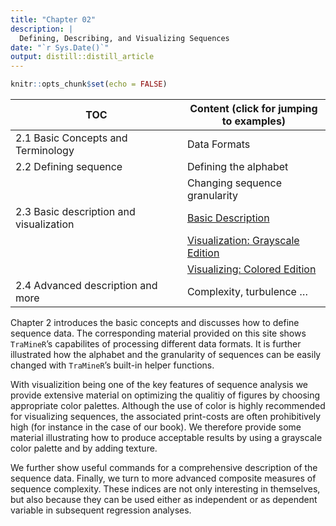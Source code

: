 ```yaml
---
title: "Chapter 02"
description: |
  Defining, Describing, and Visualizing Sequences
date: "`r Sys.Date()`"
output: distill::distill_article
---
```


```r
knitr::opts_chunk$set(echo = FALSE)
```

| TOC                      | Content (click for jumping to examples)  |
|-------------------------------------|-------------------------------|
| 2.1  Basic Concepts and Terminology | Data Formats                  |
| 2.2  Defining sequence              | Defining the alphabet         |
|                                     | Changing sequence granularity |
| 2.3	Basic description and visualization | [Basic Description](rChapter2-3-1.html) |
|                                     | [Visualization: Grayscale Edition](rChapter2-3-2_grayscale.html)      |
|                                     | [Visualizing: Colored Edition](rcolors.html)  |
| 2.4 Advanced description and more   | Complexity, turbulence ...    | 


Chapter 2 introduces the basic concepts and discusses how to define sequence data. The corresponding material provided on this site shows `TraMineR`'s capabilites of processing different data formats. It is further illustrated 
how the alphabet and the granularity of sequences can be easily changed with `TraMineR`'s built-in helper functions.

With visualizition being one of the key features of sequence analysis we provide extensive material on optimizing the qualitiy of figures by choosing appropriate color palettes. Although the use of color is highly recommended for visualizing sequences, the associated print-costs are often prohibitively high (for instance in the case of our book). We therefore provide some material illustrating how to produce acceptable results by using a grayscale color palette and by adding texture.

We further show useful commands for a comprehensive description of the sequence data. Finally, we turn to more advanced composite measures of sequence complexity. These indices are not only interesting in themselves, but also because they can be used either as independent or as dependent variable in subsequent regression analyses. 
